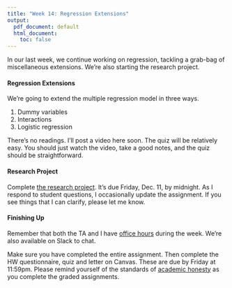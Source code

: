 ```yaml
---
title: "Week 14: Regression Extensions"
output:
  pdf_document: default
  html_document:
    toc: false
---
```



In our last week, we continue working on regression, tackling a grab-bag of miscellaneous extensions. We're also starting the research project. 

#### Regression Extensions

We're going to extend the multiple regression model in three ways.

1. Dummy variables
1. Interactions 
1. Logistic regression

There's no readings. I'll post a video here soon. The quiz will be relatively easy. You should just watch the video, take a good notes, and the quiz should be straightforward.

#### Research Project

Complete [the research project](ca/rp.pdf). It's due Friday, Dec. 11, by midnight. As I respond to student questions, I occasionally update the assignment. If you see things that I can clarify, please let me know. 

#### Finishing Up

Remember that both the TA and I have [office hours](https://canvas.fsu.edu/courses/133680/pages/zoom-office-hours) during the week. We're also available on Slack to chat. 

Make sure you have completed the entire assignment. Then complete the HW questionnaire, quiz and letter on Canvas. These are due by Friday at 11:59pm. Please remind yourself of the standards of [academic honesty](honesty.html) as you complete the graded assignments.



